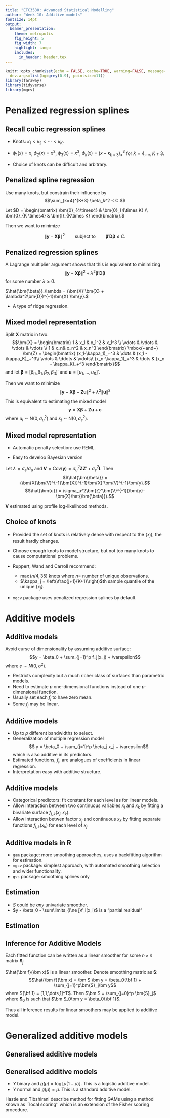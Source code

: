 ```yaml
---
title: "ETC3580: Advanced Statistical Modelling"
author: "Week 10: Additive models"
fontsize: 14pt
output:
  beamer_presentation:
    theme: metropolis
    fig_height: 5
    fig_width: 7
    highlight: tango
    includes:
      in_header: header.tex
---
```


```r
knitr::opts_chunk$set(echo = FALSE, cache=TRUE, warning=FALSE, message=FALSE,
  dev.args=list(bg=grey(0.9), pointsize=11))
library(faraway)
library(tidyverse)
library(mgcv)
```

# Penalized regression splines

## Recall cubic regression splines

\begin{block}{}
$$ y = f(x) + \varepsilon$$
$$f(x) = \beta_0 + \sum_{k=1}^{K+3} \beta_k \phi_k(x)$$
where $\phi_1(x),\dots,\phi_{K+3}(x)$ is a family of spline functions.
\end{block}

\alert{Example:}

 * Knots: $\kappa_1<\kappa_2<\cdots<\kappa_{K}$.
 * $\phi_1(x)=x$, $\phi_2(x) = x^2$, $\phi_3(x)=x^3$, $\phi_{k}(x) =
(x-\kappa_{k-3})_+^3$ \quad for $k=4,\dots,K+3$.

* Choice of knots can be difficult and arbitrary.

## Penalized spline regression

\alert{Idea:} Use many knots, but constrain their influence by
$$\sum_{k=4}^{K+3} \beta_k^2 < C.$$

\pause

Let $D = \begin{bmatrix} \bm{0}_{4\times4} & \bm{0}_{4\times K} \\
                         \bm{0}_{K \times4} & \bm{I}_{K\times K}
    \end{bmatrix}.$

\vspace*{0.4cm}

Then we want to minimize

$$\|\bm{y} - \bm{X}\bm{\beta}\|^2 \qquad \text{subject to}\qquad \bm{\beta}'\bm{D}\bm{\beta} \le C.$$

## Penalized regression splines

A Lagrange multiplier argument shows that this is equivalent to
minimizing
$$\|\bm{y} - \bm{X}\bm{\beta}\|^2 +
\lambda^2\bm{\beta}'\bm{D}\bm{\beta}
$$
for some number $\lambda\ge0$.

\vspace*{0.5cm}

\textbf{Solution:} $\hat{\bm{\beta}}_\lambda = (\bm{X}'\bm{X} +
\lambda^2\bm{D})^{-1}\bm{X}'\bm{y}.$

 * A type of ridge regression.

## Mixed model representation

Split $\bm{X}$ matrix in two:
$$\bm{X} = \begin{bmatrix}
    1 & x_1 & x_1^2 & x_1^3 \\
    \vdots & \vdots & \vdots & \vdots   \\
    1 & x_n& x_n^2 & x_n^3
    \end{bmatrix} \mbox{~and~}
    \bm{Z} = \begin{bmatrix}
    (x_1-\kappa_1)_+^3 & \dots & (x_1 - \kappa_K)_+^3\\
    \vdots & \ddots & \vdots\\
    (x_n-\kappa_1)_+^3 & \dots & (x_n - \kappa_K)_+^3
    \end{bmatrix}$$
and let $\bm{\beta} = [\beta_0,\beta_1,\beta_2,\beta_3]'$ and $\bm{u} = [u_1,\dots,u_K]'$.

Then we want to minimize
$$\|\bm{y} -
\bm{X}\bm{\beta} - \bm{Z}\bm{u}\|^2 + \lambda^2\|\bm{u}\|^2 $$

This is equivalent to estimating the mixed model
$$\bm{y} = \bm{X}\bm{\beta} + \bm{Z}\bm{u} + \bm{\varepsilon}$$
where $u_i \sim \mbox{N}(0,\sigma_u^2)$ and $\varepsilon_j \sim\mbox{N}(0,\sigma_\varepsilon^2)$.

## Mixed model representation

\alert{Advantages}

 * Automatic penalty selection: use REML.

 * Easy to develop Bayesian version

\pause

\alert{Formulas}

Let $\lambda = \sigma_\varepsilon/\sigma_u$ and
$\bm{V} = \text{Cov}(\bm{y}) = \sigma_u^2\bm{Z}\bm{Z}'+\sigma_\varepsilon^2\bm{I}$.
\pause Then
$$\hat{\bm{\beta}} = (\bm{X}\bm{V}^{-1}\bm{X})^{-1}\bm{X}'\bm{V}^{-1}\bm{y}.$$
$$\hat{\bm{u}} = \sigma_u^2\bm{Z}'\bm{V}^{-1}(\bm{y}-\bm{X}\hat{\bm{\beta}}).$$

$\bm{V}$ estimated using profile log-likelihood methods.

## Choice of knots

 * Provided the set of knots is relatively dense with respect to the $\{x_j\}$, the result hardly changes.
 * Choose enough knots to model structure, but not too many knots to cause computational problems.
 * Ruppert, Wand and Carroll recommend:

    *  $\max(n/4,35)$ knots where $n=$ number of unique observations.
    * $\kappa_j = \left(\frac{j+1}{K+1}\right)$th sample quantile of the unique $\{x_j\}$.

 * `mgcv` package uses penalized regression splines by default.

# Additive models

## Additive models

Avoid curse of dimensionality by assuming additive surface:\vspace*{-0.2cm}
$$y = \beta_0 + \sum_{j=1}^p f_j(x_j) + \varepsilon$$
where $\varepsilon \sim N(0,\sigma^2)$.

 * Restricts complexity but a much richer class of surfaces than parametric models.
 * Need to estimate $p$ one-dimensional functions instead of one $p$-dimensional function.
 * Usually set each $f_j$ to have zero mean.
 * Some $f_j$ may be linear.

## Additive models

 * Up to $p$ different bandwidths to select.
 * Generalization of multiple regression model
  $$ y = \beta_0 + \sum_{j=1}^p \beta_j x_j + \varepsilon$$
which is also additive in its predictors.
 * Estimated functions, $f_j$, are analogues of coefficients in linear regression.
 * Interpretation easy with additive structure.

## Additive models

 * Categorical predictors: fit constant for each level as for linear models.
 * Allow interaction between two continuous variables $x_j$ and $x_k$ by fitting a bivariate surface $f_{j,k}(x_j,x_k)$.
 * Allow interaction betwen factor $x_j$ and continuous $x_k$ by fitting separate functions $f_{j,k}(x_k)$ for each level of $x_j$.

## Additive models in R

 * `gam` package: more smoothing approaches, uses a backfitting algorithm for estimation.
 * `mgcv` package: simplest approach, with automated smoothing selection and wider functionality.
 * `gss` package: smoothing splines only

## Estimation

\begin{block}{Back-fitting-algorithm (Hastie and Tibshirani, 1990)}
\begin{enumerate}
 \item Set $\beta_0 = \bar{y}$.
 \item Set $f_j(x) = \hat\beta_j x$ where $\hat\beta_j$ is OLS estimate.
 \item For $j=1,\dots,p,1,\dots,p,1,\dots,p,\dots$
     $$f_j(x) = S(x_j, y - \beta_0 - \sum_{i\ne j}f_i(x_i))$$
    where $S(x,u)$ means univariate smooth of $u$ on $x$.
\end{enumerate}
Iterate step 3 until convergence.\pause
\end{block}

 * $S$ could be *any* univariate smoother.
 * $y - \beta_0 - \sum\limits_{i\ne j}f_i(x_i)$ is a "partial residual"

## Estimation

\begin{block}{Regression splines}
No need for iterative back-fitting as the model can be written as a linear model.
\end{block}

\begin{block}{Penalized regression splines}
No need for iterative back-fitting as the model can be written as a linear mixed-effects model.
\end{block}

## Inference for Additive Models

Each fitted function can be written as a linear smoother \colorbox[rgb]{1,1,.5}{$\hat{\bm f}_j
= \bm{S}_j\bm y$} for some $n\times n$ matrix $\bm{S}_j$.

$\hat{\bm f}(\bm x)$ is a linear smoother.  Denote smoothing matrix as $\bm S$:
$$\hat{\bm f}(\bm x) = \bm S \bm y = \beta_0{\bf 1} + \sum_{j=1}^p\bm{S}_j\bm y$$
where ${\bf 1} = [1,1,\dots,1]^T$.
Then
$\bm S = \sum_{j=0}^p \bm{S}_j$
where $\bm S_0$ is such that $\bm S_0\bm y = \beta_0{\bf 1}$.

Thus all inference results for linear smoothers may be applied to
additive model.

# Generalized additive models

## Generalised additive models

\begin{block}{Generalized Linear Model (GLM)}
\begin{itemize}
\item Distribution of $y$
\item Link function $g$
\item $\E(y\mid x_1,\dots,x_p)=\mu$ where $g(\mu)=\beta_0 + \sum\limits_{j=1}^p \beta_j x_j$.
\end{itemize}
\end{block}\pause

\begin{alertblock}{Generalised Additive Model (GAM)}
\begin{itemize}
\item Distribution of $y$
\item Link function $g$
\item $\E(y\mid x_1,\dots,x_p)=\mu$ where
$g(\mu) = \beta_0 + \sum\limits_{j=1}^p f_j(x_j)$.
\end{itemize}
\end{alertblock}


## Generalised additive models

\alert{Examples:}

 * $Y$ binary and $g(\mu) = \log[\mu(1-\mu)]$.  This is a logistic
additive model.
 * $Y$ normal and $g(\mu) = \mu$.  This is a standard additive model.


\alert{Estimation}

Hastie and Tibshirani describe method for fitting GAMs using a
method known as ``local scoring'' which is an extension of the
Fisher scoring procedure.



